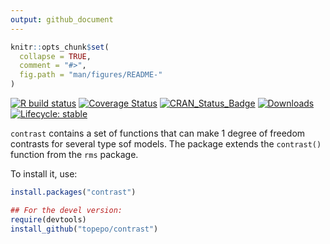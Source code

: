```yaml
---
output: github_document
---
```


```r
knitr::opts_chunk$set(
  collapse = TRUE,
  comment = "#>",
  fig.path = "man/figures/README-"
)
```

[![R build status](https://github.com/topepo/contrast/workflows/R-CMD-check/badge.svg)](https://github.com/topepo/contrast/actions)
[![Coverage Status](https://img.shields.io/codecov/c/github/topepo/contrast/master.svg)](https://codecov.io/github/topepo/contrast?branch=master)
[![CRAN_Status_Badge](http://www.r-pkg.org/badges/version/contrast)](https://cran.r-project.org/package=contrast)
[![Downloads](http://cranlogs.r-pkg.org/badges/contrast)](https://cran.r-project.org/package=contrast)
[![Lifecycle: stable](https://img.shields.io/badge/lifecycle-stable-brightgreen.svg)](https://www.tidyverse.org/lifecycle/#stable)

`contrast` contains a set of functions that can make 1 degree of freedom contrasts for several type sof models. The package extends the `contrast()` function from the `rms` package. 

To install it, use:
```r
install.packages("contrast")

## For the devel version:
require(devtools)
install_github("topepo/contrast")
```
